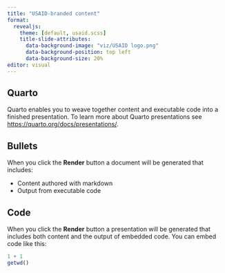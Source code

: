 ```yaml
---
title: "USAID-branded content"
format: 
  revealjs:
    theme: [default, usaid.scss]
    title-slide-attributes: 
      data-background-image: "viz/USAID logo.png"
      data-background-position: top left
      data-background-size: 20%
editor: visual
---
```


## Quarto

Quarto enables you to weave together content and executable code into a finished presentation. To learn more about Quarto presentations see <https://quarto.org/docs/presentations/>.

## Bullets

When you click the **Render** button a document will be generated that includes:

-   Content authored with markdown
-   Output from executable code

## Code

When you click the **Render** button a presentation will be generated that includes both content and the output of embedded code. You can embed code like this:

```r
1 + 1
getwd()
```
